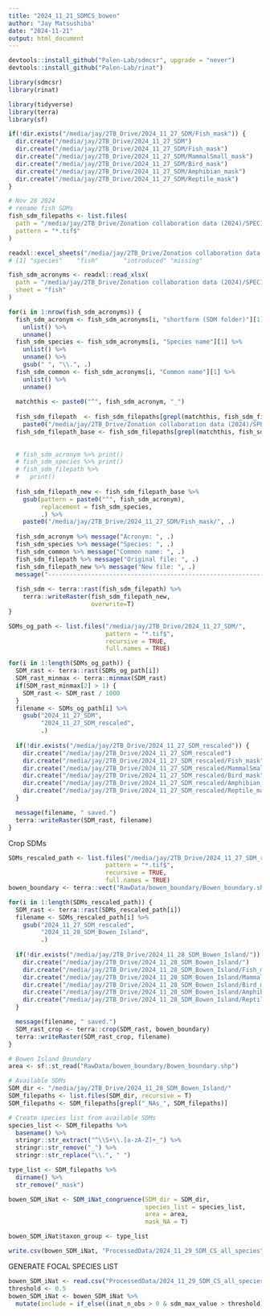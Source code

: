 ```yaml
---
title: "2024_11_21_SDMCS_bowen"
author: "Jay Matsushiba"
date: "2024-11-21"
output: html_document
---
```


```r
devtools::install_github("Palen-Lab/sdmcsr", upgrade = "never")
devtools::install_github("Palen-Lab/rinat")

library(sdmcsr)
library(rinat)

library(tidyverse)
library(terra)
library(sf)
```

```r
if(!dir.exists("/media/jay/2TB_Drive/2024_11_27_SDM/Fish_mask")) {
  dir.create("/media/jay/2TB_Drive/2024_11_27_SDM")
  dir.create("/media/jay/2TB_Drive/2024_11_27_SDM/Fish_mask")
  dir.create("/media/jay/2TB_Drive/2024_11_27_SDM/MammalSmall_mask")
  dir.create("/media/jay/2TB_Drive/2024_11_27_SDM/Bird_mask")
  dir.create("/media/jay/2TB_Drive/2024_11_27_SDM/Amphibian_mask")
  dir.create("/media/jay/2TB_Drive/2024_11_27_SDM/Reptile_mask")
}

# Nov 28 2024
# rename fish SDMs
fish_sdm_filepaths <- list.files(
  path = "/media/jay/2TB_Drive/Zonation collaboration data (2024)/SPECIES/Fish_mask/",
  pattern = "*.tif$"
)

readxl::excel_sheets("/media/jay/2TB_Drive/Zonation collaboration data (2024)/SPECIES/Species_Appendix_v2.xlsx")
# [1] "species"    "fish"       "introduced" "missing"   

fish_sdm_acronyms <- readxl::read_xlsx(
  path = "/media/jay/2TB_Drive/Zonation collaboration data (2024)/SPECIES/Species_Appendix_v2.xlsx",
  sheet = "fish"
)

for(i in 1:nrow(fish_sdm_acronyms)) {
  fish_sdm_acronym <- fish_sdm_acronyms[i, "shortform (SDM folder)"][1] %>%
    unlist() %>%
    unname()
  fish_sdm_species <- fish_sdm_acronyms[i, "Species name"][1] %>%
    unlist() %>%
    unname() %>%
    gsub(" ", "\\.", .)
  fish_sdm_common <- fish_sdm_acronyms[i, "Common name"][1] %>%
    unlist() %>%
    unname()
  
  matchthis <- paste0("^", fish_sdm_acronym, "_")
  
  fish_sdm_filepath  <- fish_sdm_filepaths[grepl(matchthis, fish_sdm_filepaths)] %>%
    paste0("/media/jay/2TB_Drive/Zonation collaboration data (2024)/SPECIES/Fish_mask/", .)
  fish_sdm_filepath_base <- fish_sdm_filepaths[grepl(matchthis, fish_sdm_filepaths)]
  
  
  # fish_sdm_acronym %>% print()
  # fish_sdm_species %>% print()
  # fish_sdm_filepath %>%
  #   print()
  
  fish_sdm_filepath_new <- fish_sdm_filepath_base %>% 
    gsub(pattern = paste0("^", fish_sdm_acronym),
         replacement = fish_sdm_species,
         .) %>%
    paste0("/media/jay/2TB_Drive/2024_11_27_SDM/Fish_mask/", .)
  
  fish_sdm_acronym %>% message("Acronym: ", .)
  fish_sdm_species %>% message("Species: ", .)
  fish_sdm_common %>% message("Common name: ", .)
  fish_sdm_filepath %>% message("Original file: ", .)
  fish_sdm_filepath_new %>% message("New file: ", .)
  message("-------------------------------------------------------------------")
  
  fish_sdm <- terra::rast(fish_sdm_filepath) %>%
    terra::writeRaster(fish_sdm_filepath_new, 
                       overwrite=T)
}

```

```r
SDMs_og_path <- list.files("/media/jay/2TB_Drive/2024_11_27_SDM/", 
                           pattern = "*.tif$",
                           recursive = TRUE,
                           full.names = TRUE) 

for(i in 1:length(SDMs_og_path)) {
  SDM_rast <- terra::rast(SDMs_og_path[i])
  SDM_rast_minmax <- terra::minmax(SDM_rast)
  if(SDM_rast_minmax[2] > 1) {
    SDM_rast <- SDM_rast / 1000
  }
  filename <- SDMs_og_path[i] %>%
    gsub("2024_11_27_SDM", 
         "2024_11_27_SDM_rescaled",
         .)
  
  if(!dir.exists("/media/jay/2TB_Drive/2024_11_27_SDM_rescaled")) {
    dir.create("/media/jay/2TB_Drive/2024_11_27_SDM_rescaled")
    dir.create("/media/jay/2TB_Drive/2024_11_27_SDM_rescaled/Fish_mask")
    dir.create("/media/jay/2TB_Drive/2024_11_27_SDM_rescaled/MammalSmall_mask")
    dir.create("/media/jay/2TB_Drive/2024_11_27_SDM_rescaled/Bird_mask")
    dir.create("/media/jay/2TB_Drive/2024_11_27_SDM_rescaled/Amphibian_mask")
    dir.create("/media/jay/2TB_Drive/2024_11_27_SDM_rescaled/Reptile_mask")
  }

  message(filename, " saved.")
  terra::writeRaster(SDM_rast, filename)
}
```


Crop SDMs
```r
SDMs_rescaled_path <- list.files("/media/jay/2TB_Drive/2024_11_27_SDM_rescaled/", 
                           pattern = "*.tif$",
                           recursive = TRUE,
                           full.names = TRUE) 
bowen_boundary <- terra::vect("RawData/bowen_boundary/Bowen_boundary.shp")

for(i in 1:length(SDMs_rescaled_path)) {
  SDM_rast <- terra::rast(SDMs_rescaled_path[i])
  filename <- SDMs_rescaled_path[i] %>%
    gsub("2024_11_27_SDM_rescaled", 
         "2024_11_28_SDM_Bowen_Island",
         .)
  
  if(!dir.exists("/media/jay/2TB_Drive/2024_11_28_SDM_Bowen_Island/")) {
    dir.create("/media/jay/2TB_Drive/2024_11_28_SDM_Bowen_Island/")
    dir.create("/media/jay/2TB_Drive/2024_11_28_SDM_Bowen_Island/Fish_mask")
    dir.create("/media/jay/2TB_Drive/2024_11_28_SDM_Bowen_Island/MammalSmall_mask")
    dir.create("/media/jay/2TB_Drive/2024_11_28_SDM_Bowen_Island/Bird_mask")
    dir.create("/media/jay/2TB_Drive/2024_11_28_SDM_Bowen_Island/Amphibian_mask")
    dir.create("/media/jay/2TB_Drive/2024_11_28_SDM_Bowen_Island/Reptile_mask")
  }

  message(filename, " saved.")
  SDM_rast_crop <- terra::crop(SDM_rast, bowen_boundary)
  terra::writeRaster(SDM_rast_crop, filename)
}

```


```r
# Bowen Island Boundary
area <- sf::st_read("RawData/bowen_boundary/Bowen_boundary.shp")

# Available SDMs
SDM_dir <- "/media/jay/2TB_Drive/2024_11_28_SDM_Bowen_Island/"
SDM_filepaths <- list.files(SDM_dir, recursive = T) 
SDM_filepaths <- SDM_filepaths[grepl("_NAs_", SDM_filepaths)]

# Create species list from available SDMs
species_list <- SDM_filepaths %>%
  basename() %>%
  stringr::str_extract("^\\S+\\.[a-zA-Z]+_") %>%
  stringr::str_remove("_") %>%
  stringr::str_replace("\\.", " ")

type_list <- SDM_filepaths %>%
  dirname() %>%
  str_remove("_mask")

bowen_SDM_iNat <- SDM_iNat_congruence(SDM_dir = SDM_dir, 
                                      species_list = species_list,
                                      area = area,
                                      mask_NA = T)

bowen_SDM_iNat$taxon_group <- type_list

write.csv(bowen_SDM_iNat, "ProcessedData/2024_11_29_SDM_CS_all_species")

```

GENERATE FOCAL SPECIES LIST
```r
bowen_SDM_iNat <- read.csv("ProcessedData/2024_11_29_SDM_CS_all_species")
threshold <- 0.5
bowen_SDM_iNat <- bowen_SDM_iNat %>%
  mutate(include = if_else((inat_n_obs > 0 & sdm_max_value > threshold), "Y", "N"))

```




